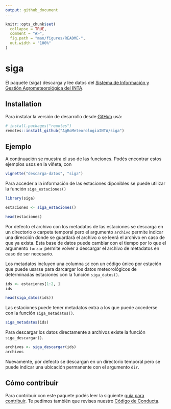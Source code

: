 ```yaml
---
output: github_document
---
```


<!-- README.md is generated from README.Rmd. Please edit that file -->

```r
knitr::opts_chunk$set(
  collapse = TRUE,
  comment = "#>",
  fig.path = "man/figures/README-",
  out.width = "100%"
)
```

# siga

<!-- badges: start -->
<!-- badges: end -->

El paquete {siga} descarga y lee datos del [Sistema de Información y Gestión Agrometeorológica del INTA](http://siga.inta.gov.ar/).

## Installation

Para instalar la versión de desarrollo desde [GitHub](https://github.com/) usá:

``` r
# install.packages("remotes")
remotes::install_github("AgRoMeteorologiaINTA/siga")
```
## Ejemplo

A continuación se muestra el uso de las funciones. Podés encontrar estos ejemplos usos en la viñeta, con

```r
vignette("descarga-datos", "siga")
```

Para acceder a la información de las estaciones diponibles se puede utilizar la función `siga_estaciones()`

```r
library(siga)

estaciones <- siga_estaciones()

head(estaciones)
```
Por defecto el archivo con los metadatos de las estaciones se descarga en un directorio o carpeta temporal pero el argumento `archivo` permite indicar una dirección donde se guardará el archivo o se leerá el archivo en caso de que ya exista. Esta base de datos puede cambiar con el tiempo por lo que el argumento `forzar` permite volver a descargar el archivo de metadatos en caso de ser necesario. 

Los metadatos incluyen una columna `id` con un código único por estación que puede usarse para darcargar los datos meteorológicos de determinadas estaciones con la función `siga_datos()`. 

```r
ids <- estaciones[1:2, ]
ids
```

```r
head(siga_datos(ids))
```

Las estaciones puede tener metadatos extra a los que puede accederse con la función `siga_metadatos()`.

```r
siga_metadatos(ids)
```

Para descargar los datos directamente a archivos existe la función `siga_descargar()`.

```r
archivos <- siga_descargar(ids)
archivos
```

Nuevamente, por defecto se descargan en un directorio temporal pero se puede indicar una ubicación permanente con el argumento `dir`.

## Cómo contribuir

Para contribuir con este paquete podés leer la siguiente [guía para
contribuir](https://github.com/AgRoMeteorologiaINTA/siga/blob/master/.github/CONTRIBUTING.md).
Te pedimos también que revises nuestro [Código de
Conducta](https://www.contributor-covenant.org/es/version/2/0/code_of_conduct/code_of_conduct.md).
